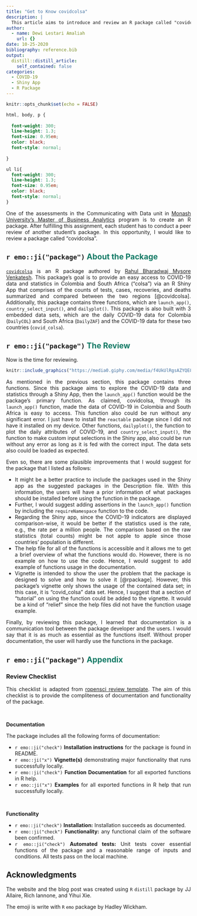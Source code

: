 ```yaml
---
title: "Get to Know covidcolsa"
description: |
  This article aims to introduce and review an R package called "covidcolsa".
author:
  - name: Dewi Lestari Amaliah
    url: {}
date: 10-25-2020
bibliography: reference.bib
output:
  distill::distill_article:
    self_contained: false
categories:
  - COVID-19
  - Shiny App
  - R Package
---
```


<style>
body {
text-align: justify}
</style>

```r
knitr::opts_chunk$set(echo = FALSE)
```

```css


html, body, p {
  
  font-weight: 300;
  line-height: 1.3; 
  font-size: 0.95em;
  color: black;
  font-style: normal;
  
}

ul li{
  font-weight: 300;
  line-height: 1.3; 
  font-size: 0.95em;
  color: black;
  font-style: normal;
}

```

One of the assessments in the Communicating with Data unit in [Monash University's Master of Business Analytics](https://www.monash.edu/business/master-of-business-analytics?gclid=Cj0KCQjw59n8BRD2ARIsAAmgPmI9XoHusR-Gnw6Jw9dlIbM20Q4YfWBuCV-0pnYsUK-XQNsFcxfjNe4aAs8-EALw_wcB) program is to create an R package. After fulfilling this assignment, each student has to conduct a peer review of another student's package. In this opportunity, I would like to review a package called "covidcolsa".

<h2> `r emo::ji("package")` <span style="color:#117A65"> <strong> About the Package </strong> </span> </h2>

[`covidcolsa`](https://etc5523-2020.github.io/r-package-assessment-rahul-bharadwaj/) is an R package authored by [Rahul Bharadwaj Mysore Venkatesh](https://www.linkedin.com/in/rahul-bharadwaj-20?miniProfileUrn=urn%3Ali%3Afs_miniProfile%3AACoAACMpwYsB3TmlZgiQWXCnDDuOhLz1DIHrUvU&lipi=urn%3Ali%3Apage%3Ad_flagship3_feed%3B9cqDedcxRYa7gq4P9zl2Zg%3D%3D&licu=urn%3Ali%3Acontrol%3Ad_flagship3_feed-actor_container&lici=xbaEdAsqHiWEKUV41WBmZg%3D%3D). This package's goal is to provide an easy access to COVID-19 data and statistics in Colombia and South Africa ("colsa") via an R Shiny App that comprises of the counts of tests, cases, recoveries, and deaths summarized and compared between the two regions [@covidcolsa]. Additionally, this package contains three functions, which are `launch_app()`, `country_select_input()`, and `dailyplot()`. This package is also built with 3 embedded data sets, which are the daily COVID-19 data for Colombia (`DailyCOL`) and South Africa (`DailyZAF`) and the COVID-19 data for these two countries (`covid_colsa`).  


<h2> `r emo::ji("package")` <span style="color:#117A65"> <strong> The Review </strong> </span> </h2>

Now is the time for reviewing. 

```r

knitr::include_graphics("https://media0.giphy.com/media/f4UkUlRgsAZYQE8HPV/giphy.gif?cid=ecf05e4773910851073aa292ebdb9b138ab3c3cd0548ac1c&rid=giphy.gif")

```

As mentioned in the previous section, this package contains three functions. Since this package aims to explore the COVID-19 data and statistics through a Shiny App, then the `launch_app()` function would be the package's primary function. As claimed, covidcolsa, through its `launch_app()` function, made the data of COVID-19 in Colombia and South Africa is easy to access. This function also could be run without any significant error. I just have to install the `reactable` package since I did not have it installed on my device. Other functions, `dailyplot()`, the function to plot the daily attributes of COVID-19, and `country_select_input()`, the function to make custom input selections in the Shiny app, also could be run without any error as long as it is fed with the correct input. The data sets also could be loaded as expected.

Even so, there are some plausible improvements that I would suggest for the package that I listed as follows:

- It might be a better practice to include the packages used in the Shiny app as the suggested packages in the Description file. With this information, the users will have a prior information of what packages should be installed before using the function in the package. 
- Further, I would suggest adding assertions in the `launch_app()` function by including the `requireNamespace` function to the code.
- Regarding the Shiny app, since the COVID-19 indicators are displayed comparison-wise, it would be better if the statistics used is the rate, e.g., the rate per a million people. The comparison based on the raw statistics (total counts) might be not apple to apple since those countries' population is different.
- The help file for all of the functions is accessible and it allows me to get a brief overview of what the functions would do. However, there is no example on how to use the code. Hence, I would suggest to add example of functions usage in the documentation. 
- Vignette is intended to show the user the problem that the package is designed to solve and how to solve it [@rpackage]. However, this package's vignette only shows the usage of the contained data set; in this case, it is "covid_colsa" data set. Hence, I suggest that a section of "tutorial" on using the function could be added to the vignette. It would be a kind of "relief" since the help files did not have the function usage example.

Finally, by reviewing this package, I learned that documentation is a communication tool between the package developer and the users. I would say that it is as much as essential as the functions itself. Without proper documentation, the user will hardly use the functions in the package. 

<h2> `r emo::ji("package")` <span style="color:#117A65"> <strong> Appendix </strong> </span> </h2>

### Review Checklist

This checklist is adapted from [ropensci review template](https://devguide.ropensci.org/reviewtemplate.html). The aim of this checklist is to provide the compliteness of documentation and functionality of the package. 

<br>

**Documentation**

The package includes all the following forms of documentation:

- `r emo::ji("check")` **Installation instructions** for the package is found in README.
- `r emo::ji("x")` **Vignette(s)** demonstrating major functionality that runs successfully locally.
- `r emo::ji("check")` **Function Documentation** for all exported functions in R help. 
- `r emo::ji("x")` **Examples** for all exported functions in R help that run successfully locally.

<br>

**Functionality**

- `r emo::ji("check")` **Installation:** Installation succeeds as documented.
- `r emo::ji("check")` **Functionality:** any functional claim of the software been confirmed.
- `r emo::ji("check")` **Automated tests:** Unit tests cover essential functions of the package and a reasonable range of inputs and conditions. All tests pass on the local machine. 

## Acknowledgments {.appendix}

The website and the blog post was created using  `R` `distill` package by JJ Allaire, Rich Iannone, and Yihui Xie.

The emoji is write with `R` `emo` package by Hadley Wickham. 

